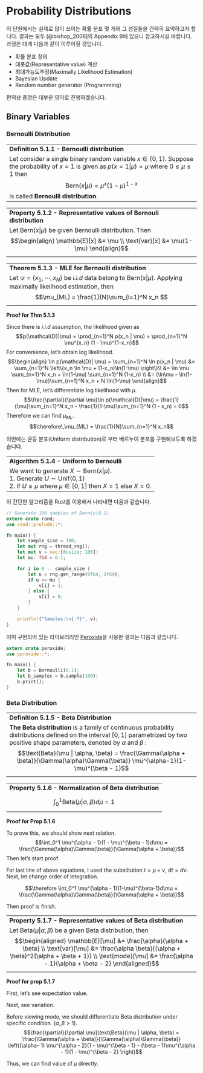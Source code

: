 # Probability Distributions {#dist}

이 단원에서는 실제로 많이 쓰이는 확률 분포 몇 개와 그 성질들을 간략히 요약하고자 합니다.
결과는 모두 [@bishop_2006]의 Appendix B에 있으니 참고하시길 바랍니다.
과정은 대개 다음과 같이 이루어질 것입니다.

* 확률 분포 정의
* 대푯값(Representative value) 계산
* 최대가능도추정(Maximally Likelihood Estimation)
* Bayesian Update
* Random number generator (Programming)

편의상 증명은 대부분 영어로 진행하겠습니다.

## Binary Variables

### Bernoulli Distribution

------------------------------------------------------------------------
**Definition 5.1.1 - Bernoulli distribution**

Let consider a single binary random variable $x\in\{0,1\}$.
Suppose the probability of $x=1$ is given as $p(x=1|\mu) = \mu$ where
$0\leq \mu \leq 1$ then
$$\text{Bern}(x|\mu) = \mu^x(1 - \mu)^{1-x}$$
is called **Bernoulli distribution**.
------------------------------------------------------------------------

------------------------------------------------------------------------
**Property 5.1.2 - Representative values of Bernouli distribution **

Let $\text{Bern}(x|\mu)$ be given Bernoulli distribution. Then
$$\begin{align}
    \mathbb{E}[x] &= \mu \\
    \text{var}[x] &= \mu(1-\mu)
\end{align}$$
------------------------------------------------------------------------

------------------------------------------------------------------------
**Theorem 5.1.3 - MLE for Bernoulli distribution **

Let $\mathcal{D} = \{x_1, \cdots, x_N\}$ be *i.i.d* data belong to
$\text{Bern}(x|\mu)$. Applying maximally likelihood estimation, then
$$\mu_{ML} = \frac{1}{N}\sum_{i=1}^N x_n $$
------------------------------------------------------------------------

**Proof for Thm 5.1.3**

Since there is *i.i.d* assumption, the likelihood given as
$$p(\mathcal{D}|\mu) = \prod_{n=1}^N p(x_n | \mu) = \prod_{n=1}^N \mu^{x_n} (1 - \mu)^{1-x_n}$$
For convenience, let's obtain log likelihood.
$$\begin{align}
    \ln p(\mathcal{D}| \mu) = \sum_{n=1}^N \ln p(x_n | \mu) &= \sum_{n=1}^N \left\{x_n \ln \mu + (1-x_n)\ln(1-\mu) \right\}\\
    &= \ln \mu \sum_{n=1}^N x_n + \ln(1-\mu) \sum_{n=1}^N (1-x_n) \\
    &= (\ln\mu - \ln(1-\mu))\sum_{n=1}^N x_n + N \ln(1-\mu)
\end{align}$$
Then for MLE, let's differentiate log likelihood with $\mu$.
$$\frac{\partial}{\partial \mu}\ln p(\mathcal{D}|\mu) = \frac{1}{\mu}\sum_{n=1}^N x_n - \frac{1}{1-\mu}\sum_{n=1}^N (1 - x_n) = 0$$
Therefore we can find $\mu_{ML}$.
$$\therefore\,\mu_{ML} = \frac{1}{N}\sum_{n=1}^N x_n$$

이번에는 균등 분포(Uniform distribution)로 부터 베르누이 분포를 구현해보도록 하겠습니다.

------------------------------------------------------------------------
**Algorithm 5.1.4 - Uniform to Bernoulli **

We want to generate $X \sim \text{Bern}(x | \mu)$. <br/>
1. Generate $U \sim \text{Unif}(0,1)$ <br/>
2. If $U \leq \mu$ where $\mu \in [0, 1]$ then $X = 1$ else $X = 0$.
------------------------------------------------------------------------

이 간단한 알고리즘을 Rust를 이용해서 나타내면 다음과 같습니다.

```rust
// Generate 100 samples of Bern(x|0.1)
extern crate rand;
use rand::prelude::*;

fn main() {
    let sample_size = 100;
    let mut rng = thread_rng();
    let mut v = vec![0usize; 100];
    let mu: f64 = 0.1;

    for i in 0 .. sample_size {
        let u = rng.gen_range(0f64, 1f64);
        if u <= mu {
            v[i] = 1;
        } else {
            v[i] = 0;
        }
    }

    println!("Samples:\n{:?}", v);
}
```

이미 구현되어 있는 라이브러리인 [Peroxide](https://crates.io/crates/peroxide)을 사용한 결과는 다음과 같습니다.

```rust
extern crate peroxide;
use peroxide::*;

fn main() {
    let b = Bernoulli(0.1);
    let b_samples = b.sample(100);
    b.print();
}
```

### Beta Distribution

------------------------------------------------------------------------
**Definition 5.1.5 - Beta Distribution **

**The Beta distribution** is a family of continuous probability distributions
defined on the interval $[0, 1]$ parametrized by two positive shape parameters,
denoted by $\alpha$ and $\beta$ :
$$\text{Beta}(\mu | \alpha, \beta) = \frac{\Gamma(\alpha + \beta)}{\Gamma(\alpha)\Gamma(\beta)} \mu^{\alpha-1}(1-\mu)^{\beta - 1}$$
------------------------------------------------------------------------

------------------------------------------------------------------------
**Property 5.1.6 - Normalization of Beta distribution **

$$\int_0^1 \text{Beta}(\mu | \alpha, \beta) d\mu = 1$$
------------------------------------------------------------------------

**Proof for Prop 5.1.6**

To prove this, we should show next relation.
$$\int_0^1 \mu^{\alpha - 1}(1 - \mu)^{\beta - 1}d\mu = \frac{\Gamma(\alpha)\Gamma(\beta)}{\Gamma(\alpha + \beta)}$$
Then let's start proof.
\begin{align}
    \Gamma(\alpha)\Gamma(\beta) &= \int_0^\infty \mu^{\alpha - 1}e^{-\mu}d\mu \int_0^\infty \nu^{\beta - 1}e^{-\nu}d\nu \\
    &= \int_0^\infty \int_0^\infty \mu^{\alpha - 1}\nu^{\beta-1}e^{-(\mu + \nu)} d\mu d\nu \\
    &= \int_0^\infty \left(\int_\mu^\infty \mu^{\alpha-1}(t-\mu)^{\beta - 1} e^{-t} dt\right)d\mu \\
\end{align}

For last line of above equations, I used the substitution $t = \mu + \nu,~ dt = d\nu$.
Next, let change order of integration.
\begin{align}
    \Gamma(\alpha)\Gamma(\beta) &= \int_0^\infty \left(\int_0^t \mu^{\alpha-1}(t-\mu)^{\beta-1}d\mu\right)e^{-t}dt \\
    &= \int_0^\infty \left(\int_0^1 (t\mu')^{\alpha-1}t^{\beta-1}(1-\mu')^{\beta-1}t d\mu'\right)e^{-t}dt \\
    &= \int_0^\infty \left(\int_0^1 t^{\alpha + \beta - 1} \mu'^{\alpha-1} (1- \mu')^{\beta-1} d\mu'\right)e^{-t}dt \\
    &= \int_0^\infty t^{\alpha + \beta - 1} e^{-t}dt \cdot \int_0^1 \mu'^{\alpha-1}(1-\mu')^{\beta-1}d\mu'
\end{align}

$$\therefore \int_0^1 \mu^{\alpha - 1}(1-\mu)^{\beta-1}d\mu = \frac{\Gamma(\alpha)\Gamma(\beta)}{\Gamma(\alpha + \beta)}$$

Then proof is finish.

------------------------------------------------------------------------
**Property 5.1.7 - Representative values of Beta distribution **

Let $\text{Beta}(\mu | \alpha, \beta)$ be a given Beta distribution, then
$$\begin{aligned}
\mathbb{E}[\mu] &= \frac{\alpha}{\alpha + \beta} \\
\text{var}[\mu] &= \frac{\alpha \beta}{(\alpha + \beta)^2(\alpha + \beta + 1)} \\
\text{mode}[\mu] &= \frac{\alpha - 1}{\alpha + \beta - 2}
\end{aligned}$$
------------------------------------------------------------------------

**Proof for prop 5.1.7**

First, let's see expectation value.
\begin{align}
    \mathbb{E}[\mu] &= \int_0^1 \mu \cdot \text{Beta}(\mu|\alpha, \beta)d\mu \\
    &= \frac{\Gamma(\alpha + \beta)}{\Gamma(\alpha)\Gamma(\beta)} \int_0^1 \mu \cdot \mu^{\alpha - 1}(1 - \mu)^{\beta - 1} d\mu \\
    &= \frac{\Gamma(\alpha + \beta)}{\Gamma(\alpha)\Gamma(\beta)} \int_0^1 \mu^{\alpha}(1-\mu)^{\beta-1}d\mu \\
    &= \frac{\Gamma(\alpha + \beta)}{\Gamma(\alpha)\Gamma(\beta)} \cdot \frac{\Gamma(\alpha + 1)\Gamma(\beta)}{\Gamma(\alpha + \beta + 1)} \\
    &= \frac{\alpha}{\alpha + \beta}
\end{align}

Next, see variation.
\begin{align}
    \text{var}[\mu] &= \int_0^1 \mu^2 \cdot \text{Beta}(\mu | \alpha, \beta)d\mu - \left(\frac{\alpha}{\alpha + \beta}\right)^2 \\
    &= \frac{\Gamma(\alpha + \beta)}{\Gamma(\alpha)\Gamma(\beta)} \cdot \frac{\Gamma(\alpha + 2)\Gamma(\beta)}{\Gamma(\alpha + \beta + 2)} - \left(\frac{\alpha}{\alpha + \beta}\right)^2 \\
    &= \frac{\alpha(\alpha + 1)}{(\alpha + \beta)(\alpha + \beta + 1)} - \left(\frac{\alpha}{\alpha + \beta}\right)^2 \\
    &= \frac{\alpha \beta}{(\alpha + \beta)^2(\alpha + \beta + 1)}
\end{align}

Before viewing mode, we should differentiate Beta distribution under specific condition. $(\alpha, \beta > 1)$.
$$\frac{\partial}{\partial \mu}\text{Beta}(\mu | \alpha, \beta) = \frac{\Gamma(\alpha + \beta)}{\Gamma(\alpha)\Gamma(\beta)} \left((\alpha- 1) \mu^{\alpha - 2}(1 - \mu)^{\beta - 1} - (\beta - 1)\mu^{\alpha - 1}(1 - \mu)^{\beta - 2} \right)$$

Thus, we can find value of $\mu$ directly.
\begin{align}
    &(\alpha - 1)(1 - \mu) - (\beta - 1)\mu = 0 \\
    \Rightarrow ~ &\mu = \frac{\alpha - 1}{\alpha + \beta - 2}
\end{align}